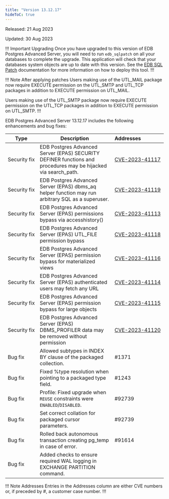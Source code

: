 ```yaml
---
title: "Version 13.12.17"
hideToC: true
---
```


Released: 21 Aug 2023

Updated: 30 Aug 2023

!!! Important Upgrading
Once you have upgraded to this version of EDB Postgres Advanced Server, you will need to run `edb_sqlpatch` on all your databases to complete the upgrade. This application will check that your databases system objects are up to date with this version. See the [EDB SQL Patch](/tools/edb_sqlpatch) documentation for more information on how to deploy this tool.
!!!

!!! Note After applying patches
Users making use of the UTL_MAIL package now require EXECUTE permission on the UTL_SMTP and UTL_TCP packages in addition to EXECUTE permission on UTL_MAIL.

Users making use of the UTL_SMTP package now require EXECUTE permission on the UTL_TCP packages in addition to EXECUTE permission on UTL_SMTP.
!!!

EDB Postgres Advanced Server 13.12.17 includes the following enhancements and bug fixes:

| Type           | Description                                                                                                                          |   Addresses&nbsp;&nbsp;&nbsp;&nbsp;&nbsp;&nbsp;&nbsp;&nbsp;&nbsp;&nbsp;&nbsp;&nbsp;&nbsp;&nbsp;&nbsp; |
| -------------- | -------------------------------------------------------------------------------------------------------------------------------------|  --------------------- |
| Security&nbsp;fix |  EDB Postgres Advanced Server (EPAS) SECURITY DEFINER functions and procedures may be hijacked via search_path. | [CVE-2023-41117](/security/advisories/cve202341117/) |
| Security&nbsp;fix |  EDB Postgres Advanced Server (EPAS) dbms_aq helper function may run arbitrary SQL as a superuser. | [CVE-2023-41119](/security/advisories/cve202341119/) |
| Security&nbsp;fix |  EDB Postgres Advanced Server (EPAS) permissions bypass via accesshistory() | [CVE-2023-41113](/security/advisories/cve202341113/) |
| Security&nbsp;fix |  EDB Postgres Advanced Server (EPAS) UTL_FILE permission bypass | [CVE-2023-41118](/security/advisories/cve202341118/) |
| Security&nbsp;fix |  EDB Postgres Advanced Server (EPAS) permission bypass for materialized views | [CVE-2023-41116](/security/advisories/cve202341116/) |
| Security&nbsp;fix |  EDB Postgres Advanced Server (EPAS) authenticated users may fetch any URL | [CVE-2023-41114](/security/advisories/cve202341114/) |
| Security&nbsp;fix |  EDB Postgres Advanced Server (EPAS) permission bypass for large objects | [CVE-2023-41115](/security/advisories/cve202341115/) |
| Security&nbsp;fix |  EDB Postgres Advanced Server (EPAS) DBMS_PROFILER data may be removed without permission | [CVE-2023-41120](/security/advisories/cve202341120/) |
| Bug&nbsp;fix | Allowed subtypes in INDEX BY clause of the packaged collection. | #1371 |
| Bug&nbsp;fix | Fixed %type resolution when pointing to a packaged type field. | #1243 |
| Bug&nbsp;fix | Profile: Fixed upgrade when `REUSE` constraints were `ENABLED`/`DISABLED`. | #92739 |
| Bug&nbsp;fix | Set correct collation for packaged cursor parameters. | #92739 |
| Bug&nbsp;fix | Rolled back autonomous transaction creating pg_temp in case of error. | #91614 |
| Bug&nbsp;fix | Added checks to ensure required WAL logging in EXCHANGE PARTITION command.| |



!!! Note Addresses
Entries in the Addresses column are either CVE numbers or, if preceded by #, a customer case number.
!!!

